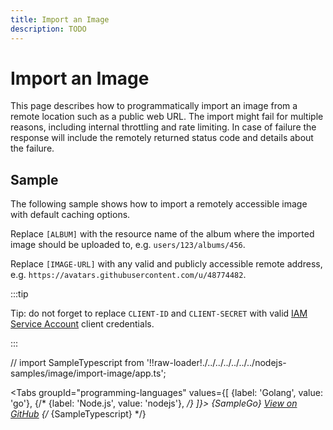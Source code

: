```yaml
---
title: Import an Image
description: TODO
---
```


# Import an Image

This page describes how to programmatically import an image from a remote location such as a public web URL.
The import might fail for multiple reasons, including internal throttling and rate limiting.
In case of failure the response will include the remotely returned status code and details about the failure.

## Sample

The following sample shows how to import a remotely accessible image with default caching options.

Replace `[ALBUM]` with the resource name of the album where the imported image should be uploaded to, e.g. `users/123/albums/456`.

Replace `[IMAGE-URL]` with any valid and publicly accessible remote address, e.g. `https://avatars.githubusercontent.com/u/48774482`.

:::tip

Tip: do not forget to replace `CLIENT-ID` and `CLIENT-SECRET` with valid [IAM Service Account](/authentication/service-accounts) client credentials.

:::

// import SampleTypescript from '!!raw-loader!./../../../../../../nodejs-samples/image/import-image/app.ts';


<Tabs
  groupId="programming-languages"
  values={[
    {label: 'Golang', value: 'go'},
    {/* {label: 'Node.js', value: 'nodejs'}, */}
  ]}>
  <TabItem value="go">
    <CodeBlock language="go">
      {SampleGo}
    </CodeBlock>
    <a href="https://github.com/animeapis/golang-samples/blob/master/image/import-image/main.go">View on GitHub</a>
  </TabItem>
  {/* <TabItem value="nodejs">
    <CodeBlock language="typescript">
      {SampleTypescript}
    </CodeBlock>
  </TabItem> */}
</Tabs>
